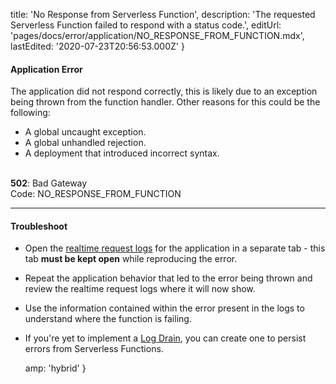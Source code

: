 
  title: 'No Response from Serverless Function',
  description:
    'The requested Serverless Function failed to respond with a status code.',
  editUrl: 'pages/docs/error/application/NO_RESPONSE_FROM_FUNCTION.mdx',
  lastEdited: '2020-07-23T20:56:53.000Z'
}

#### Application Error

The application did not respond correctly, this is likely due to an exception being thrown from the function handler. Other reasons for this could be the following:

- A global uncaught exception.
- A global unhandled rejection.
- A deployment that introduced incorrect syntax.

<br />

<Note label={false}>
  <b>502</b>: Bad Gateway
  <br />
  Code: <InlineCode>NO_RESPONSE_FROM_FUNCTION</InlineCode>
</Note>

---

#### Troubleshoot

- Open the [realtime request logs](/knowledge/where-are-vercel-logs#function-logs) for the application in a separate tab - this tab **must be kept open** while reproducing the error.
- Repeat the application behavior that led to the error being thrown and review the realtime request logs where it will now show.
- Use the information contained within the error present in the logs to understand where the function is failing.
- If you're yet to implement a [Log Drain](/blog/log-drains), you can create one to persist errors from Serverless Functions.


  amp: 'hybrid'
}
